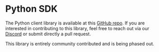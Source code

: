 
# Python SDK

The Python client library is available at this <a href="https://github.com/streamr-dev/streamr-client-python" target="_blank" rel="noopener noreferrer">GitHub repo</a>. If you are interested in contributing to this library, feel free to reach out via our <a target="_blank" rel="noopener noreferrer" href={routes.community.discord()}>Discord</a> or submit directly a pull request.

<Warning>

This library is entirely community contributed and is being phased out.

</Warning>
